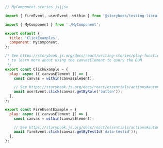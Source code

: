 ```js
// MyComponent.stories.js|jsx

import { fireEvent, userEvent, within } from '@storybook/testing-library';

import { MyComponent } from './MyComponent';

export default {
  title: 'ClickExamples',
  component: MyComponent,
};

/* See https://storybook.js.org/docs/react/writing-stories/play-function#working-with-the-canvas
 * to learn more about using the canvasElement to query the DOM
 */
export const ClickExample = {
  play: async ({ canvasElement }) => {
    const canvas = within(canvasElement);

    // See https://storybook.js.org/docs/react/essentials/actions#automatically-matching-args to learn how to setup logging in the Actions panel
    await userEvent.click(canvas.getByRole('button'));
  },
};

export const FireEventExample = {
  play: async ({ canvasElement }) => {
    const canvas = within(canvasElement);

    // See https://storybook.js.org/docs/react/essentials/actions#automatically-matching-args to learn how to setup logging in the Actions panel
    await fireEvent.click(canvas.getByTestId('data-testid'));
  },
};
```
